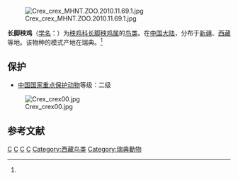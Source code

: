 {{Speciesbox
| taxon = Crex crex
| image = Corncrake.jpg
| binomial_authority = ([[卡尔·林奈|Linnaeus]])<ref name='id1805'>{{cite web| url =http://www.bioinfo.cn/db05/BjdwSpecies.php?action=view&id=1805| title =长脚秧鸡| work =《中国动物物种编目数据库》| publisher =中国科学院微生物研究所| author =中国科学院动物研究所| accessdate =2009-04-04| deadurl =yes| archiveurl =https://web.archive.org/web/20160305070927/http://www.bioinfo.cn/db05/BjdwSpecies.php?action=view&id=1805| archivedate =2016-03-05}}</ref>
}}
[[File:Crex_crex_MHNT.ZOO.2010.11.69.1.jpg|thumb]]

'''长脚秧鸡'''（[[学名|学名]]：{{lang|la|''Crex crex''}}）为[[秧鸡科|秧鸡科]][[长脚秧鸡属|长脚秧鸡属]]的[[鸟类|鸟类]]。在[[中国大陆|中国大陆]]，分布于[[新疆|新疆]]、[[西藏|西藏]]等地。该物种的模式产地在瑞典。<ref name='id1805'/>

== 保护 ==
* [[中國國家重點保護野生動物名錄|中国国家重点保护动物]]等级：二级
[[File:Crex_crex00.jpg|thumb]]
== 参考文献 ==
{{reflist}}


{{鶴形目|R.}}
{{Taxonbar}}
[[Category:长脚秧鸡属|C]]
[[Category:中国国家二级保护动物|C]]
[[Category:新疆动物|C]]
[[Category:_卡尔·林奈命名的生物分类|C]]
[[Category:西藏鸟类|Category:西藏鸟类]]
[[Category:瑞典動物|Category:瑞典動物]]
{{鸟类小作品}}